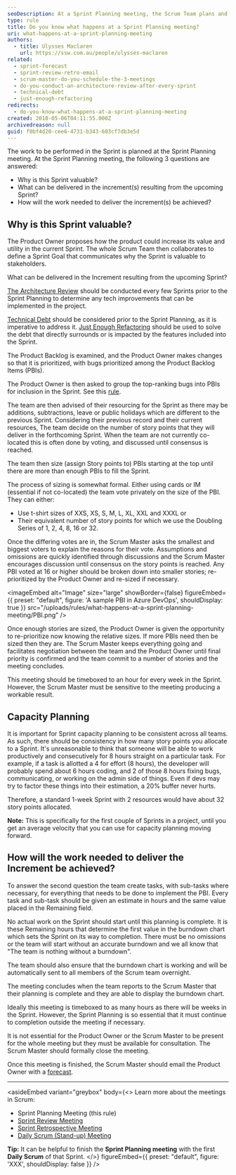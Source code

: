 ```yaml
---
seoDescription: At a Sprint Planning meeting, the Scrum Team plans and prioritizes work to be done during the upcoming sprint, answering questions about why the sprint is valuable, what can be delivered, and how the work will be achieved.
type: rule
title: Do you know what happens at a Sprint Planning meeting?
uri: what-happens-at-a-sprint-planning-meeting
authors:
  - title: Ulysses Maclaren
    url: https://ssw.com.au/people/ulysses-maclaren
related:
  - sprint-forecast
  - sprint-review-retro-email
  - scrum-master-do-you-schedule-the-3-meetings
  - do-you-conduct-an-architecture-review-after-every-sprint
  - technical-debt
  - just-enough-refactoring
redirects:
  - do-you-know-what-happens-at-a-sprint-planning-meeting
created: 2010-05-06T04:11:55.000Z
archivedreason: null
guid: f0bf4d20-cee6-4731-b343-603cf7db3e5d
---
```


The work to be performed in the Sprint is planned at the Sprint Planning meeting. At the Sprint Planning meeting, the following 3 questions are answered:

* Why is this Sprint valuable?
* What can be delivered in the increment(s) resulting from the upcoming Sprint?
* How will the work needed to deliver the increment(s) be achieved?
## Why is this Sprint valuable?

The Product Owner proposes how the product could increase its value and utility in the current Sprint. The whole Scrum Team then collaborates to define a Sprint Goal that communicates why the Sprint is valuable to stakeholders.

What can be delivered in the Increment resulting from the upcoming Sprint?

[The Architecture Review](/do-you-conduct-an-architecture-review-after-every-sprint) should be conducted every few Sprints prior to the Sprint Planning to determine any tech improvements that can be implemented in the project.

[Technical Debt](/technical-debt) should be considered prior to the Sprint Planning, as it is imperative to address it. [Just Enough Refactoring](/just-enough-refactoring) should be used to solve the debt that directly surrounds or is impacted by the features included into the Sprint.

The Product Backlog is examined, and the Product Owner makes changes so that it is prioritized, with bugs prioritized among the Product Backlog Items (PBIs).

The Product Owner is then asked to group the top-ranking bugs into PBIs for inclusion in the Sprint. See this [rule](/bugs-do-you-know-how-to-handle-bugs-on-the-product-backlog).

The team are then advised of their resourcing for the Sprint as there may be additions, subtractions, leave or public holidays which are different to the previous Sprint. Considering their previous record and their current resources, The team decide on the number of story points that they will deliver in the forthcoming Sprint. When the team are not currently co-located this is often done by voting, and discussed until consensus is reached.

The team then size (assign Story points to) PBIs starting at the top until there are more than enough PBIs to fill the Sprint.

The process of sizing is somewhat formal. Either using cards or IM (essential if not co-located) the team vote privately on the size of the PBI. They can either:

* Use t-shirt sizes of XXS, XS, S, M, L, XL, XXL and XXXL or
* Their equivalent number of story points for which we use the Doubling Series of 1, 2, 4, 8, 16 or 32.

Once the differing votes are in, the Scrum Master asks the smallest and biggest voters to explain the reasons for their vote. Assumptions and omissions are quickly identified through discussions and the Scrum Master encourages discussion until consensus on the story points is reached. Any PBI voted at 16 or higher should be broken down into smaller stories; re-prioritized by the Product Owner and re-sized if necessary.


<imageEmbed
  alt="Image"
  size="large"
  showBorder={false}
  figureEmbed={{
    preset: "default",
    figure: 'A sample PBI in Azure DevOps',
    shouldDisplay: true
  }}
  src="/uploads/rules/what-happens-at-a-sprint-planning-meeting/PBI.png"
/>

Once enough stories are sized, the Product Owner is given the opportunity to re-prioritize now knowing the relative sizes. If more PBIs need then be sized then they are. The Scrum Master keeps everything going and facilitates negotiation between the team and the Product Owner until final priority is confirmed and the team commit to a number of stories and the meeting concludes.

This meeting should be timeboxed to an hour for every week in the Sprint. However, the Scrum Master must be sensitive to the meeting producing a workable result.

## Capacity Planning

It is important for Sprint capacity planning to be consistent across all teams. As such, there should be consistency in how many story points you allocate to a Sprint. It's unreasonable to think that someone will be able to work productively and consecutively for 8 hours straight on a particular task. For example, if a task is allotted a 4 for effort (8 hours), the developer will probably spend about 6 hours coding, and 2 of those 8 hours fixing bugs, communicating, or working on the admin side of things. Even if devs may try to factor these things into their estimation, a 20% buffer never hurts.

Therefore, a standard 1-week Sprint with 2 resources would have about 32 story points allocated.

**Note:** This is specifically for the first couple of Sprints in a project, until you get an average velocity that you can use for capacity planning moving forward.

## How will the work needed to deliver the Increment be achieved?

To answer the second question the team create tasks, with sub-tasks where necessary, for everything that needs to be done to implement the PBI. Every task and sub-task should be given an estimate in hours and the same value placed in the Remaining field.

No actual work on the Sprint should start until this planning is complete. It is these Remaining hours that determine the first value in the burndown chart which sets the Sprint on its way to completion. There must be no omissions or the team will start without an accurate burndown and we all know that "The team is nothing without a burndown".

The team should also ensure that the burndown chart is working and will be automatically sent to all members of the Scrum team overnight.

The meeting concludes when the team reports to the Scrum Master that their planning is complete and they are able to display the burndown chart.

Ideally this meeting is timeboxed to as many hours as there will be weeks in the Sprint. However, the Sprint Planning is so essential that it must continue to completion outside the meeting if necessary.

It is not essential for the Product Owner or the Scrum Master to be present for the whole meeting but they must be available for consultation. The Scrum Master should formally close the meeting.

Once this meeting is finished, the Scrum Master should email the Product Owner with a [forecast](/sprint-forecast).

---

<asideEmbed
  variant="greybox"
  body={<>
    Learn more about the meetings in Scrum:

* Sprint Planning Meeting (this rule)
* [Sprint Review Meeting](/what-happens-at-a-sprint-review-meeting "Sprint Review Meeting")
* [Sprint Retrospective Meeting](/what-happens-at-a-sprint-retrospective-meeting "Sprint Retrospective Meeting")
* [Daily Scrum (Stand-up) Meeting](/methodology-daily-scrums "Daily Scrum Meeting")

**Tip:** It can be helpful to finish the **Sprint Planning meeting** with the first **Daily Scrum** of that Sprint.
  </>}
  figureEmbed={{
    preset: "default",
    figure: 'XXX',
    shouldDisplay: false
  }}
/>